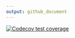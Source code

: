 ```yaml
---
output: github_document
---
```


<!-- README.md is generated from README.Rmd. Please edit that file -->

<!-- badges: start -->
[![Codecov test coverage](https://codecov.io/gh/HopkinsIDD/cholera-mapping-pipeline/branch/main/graph/badge.svg)](https://codecov.io/gh/HopkinsIDD/cholera-mapping-pipeline?branch=main)
<!-- badges: end -->
